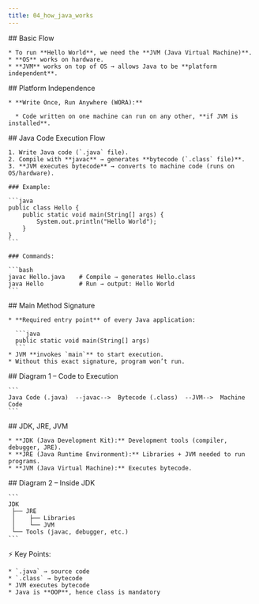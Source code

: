 ```yaml
---
title: 04_how_java_works
---
```


<Steps>
  <Step>
    ## Basic Flow

    * To run **Hello World**, we need the **JVM (Java Virtual Machine)**.
    * **OS** works on hardware.
    * **JVM** works on top of OS → allows Java to be **platform independent**.
  </Step>

  <Step>
    ## Platform Independence

    * **Write Once, Run Anywhere (WORA):**

      * Code written on one machine can run on any other, **if JVM is installed**.
  </Step>

  <Step>
    ## Java Code Execution Flow

    1. Write Java code (`.java` file).
    2. Compile with **javac** → generates **bytecode (`.class` file)**.
    3. **JVM executes bytecode** → converts to machine code (runs on OS/hardware).

    ### Example:

    ```java
    public class Hello {
        public static void main(String[] args) {
            System.out.println("Hello World");
        }
    }
    ```

    ### Commands:

    ```bash
    javac Hello.java    # Compile → generates Hello.class
    java Hello          # Run → output: Hello World
    ```
  </Step>

  <Step>
    ## Main Method Signature

    * **Required entry point** of every Java application:

      ```java
      public static void main(String[] args)
      ```
    * JVM **invokes `main`** to start execution.
    * Without this exact signature, program won’t run.
  </Step>

  <Step>
    ## Diagram 1 – Code to Execution

    ```
    Java Code (.java)  --javac-->  Bytecode (.class)  --JVM-->  Machine Code
    ```
  </Step>

  <Step>
    ## JDK, JRE, JVM

    * **JDK (Java Development Kit):** Development tools (compiler, debugger, JRE).
    * **JRE (Java Runtime Environment):** Libraries + JVM needed to run programs.
    * **JVM (Java Virtual Machine):** Executes bytecode.
  </Step>

  <Step>
    ## Diagram 2 – Inside JDK

    ```
    JDK
     ├── JRE
     │    ├── Libraries
     │    └── JVM
     └── Tools (javac, debugger, etc.)
    ```
  </Step>

  <Step>
    ⚡ Key Points:

    * `.java` → source code
    * `.class` → bytecode
    * JVM executes bytecode
    * Java is **OOP**, hence class is mandatory
  </Step>
</Steps>
